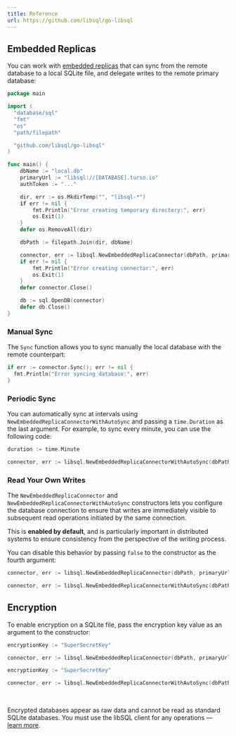```yaml
---
title: Reference
url: https://github.com/libsql/go-libsql
---
```


## Embedded Replicas

You can work with [embedded replicas](/features/embedded-replicas) that can sync from the remote database to a local SQLite file, and delegate writes to the remote primary database:

```go
package main

import (
  "database/sql"
  "fmt"
  "os"
  "path/filepath"

  "github.com/libsql/go-libsql"
)

func main() {
    dbName := "local.db"
    primaryUrl := "libsql://[DATABASE].turso.io"
    authToken := "..."

    dir, err := os.MkdirTemp("", "libsql-*")
    if err != nil {
        fmt.Println("Error creating temporary directory:", err)
        os.Exit(1)
    }
    defer os.RemoveAll(dir)

    dbPath := filepath.Join(dir, dbName)

    connector, err := libsql.NewEmbeddedReplicaConnector(dbPath, primaryUrl, authToken)
    if err != nil {
        fmt.Println("Error creating connector:", err)
        os.Exit(1)
    }
    defer connector.Close()

    db := sql.OpenDB(connector)
    defer db.Close()
}
```

### Manual Sync

The `Sync` function allows you to sync manually the local database with the remote counterpart:

```go
if err := connector.Sync(); err != nil {
  fmt.Println("Error syncing database:", err)
}
```

### Periodic Sync

You can automatically sync at intervals using `NewEmbeddedReplicaConnectorWithAutoSync` and passing a `time.Duration` as the last argument. For example, to sync every minute, you can use the following code:

```go
duration := time.Minute

connector, err := libsql.NewEmbeddedReplicaConnectorWithAutoSync(dbPath, primaryUrl, authToken, false, encryptionKey, duration)
```

### Read Your Own Writes

The `NewEmbeddedReplicaConnector` and `NewEmbeddedReplicaConnectorWithAutoSync` constructors lets you configure the database connection to ensure that writes are immediately visible to subsequent read operations initiated by the same connection.

This is **enabled by default**, and is particularly important in distributed systems to ensure consistency from the perspective of the writing process.

You can disable this behavior by passing `false` to the constructor as the fourth argument:

<CodeGroup>

```go NewEmbeddedReplicaConnector
connector, err := libsql.NewEmbeddedReplicaConnector(dbPath, primaryUrl, authToken, false)
```

```go NewEmbeddedReplicaConnectorWithAutoSync
connector, err := libsql.NewEmbeddedReplicaConnectorWithAutoSync(dbPath, primaryUrl, authToken, false, "", duration)
```

</CodeGroup>

## Encryption

To enable encryption on a SQLite file, pass the encryption key value as an argument to the constructor:

<CodeGroup>

```go NewEmbeddedReplicaConnector
encryptionKey := "SuperSecretKey"

connector, err := libsql.NewEmbeddedReplicaConnector(dbPath, primaryUrl, authToken, true, encryptionKey)
```

```go NewEmbeddedReplicaConnectorWithAutoSync
encryptionKey := "SuperSecretKey"

connector, err := libsql.NewEmbeddedReplicaConnectorWithAutoSync(dbPath, primaryUrl, authToken, true, encryptionKey, duration)
```

</CodeGroup>

<br />

<Info>

Encrypted databases appear as raw data and cannot be read as standard SQLite databases. You must use the libSQL client for any operations — [learn more](/libsql#encryption-at-rest).

</Info>
